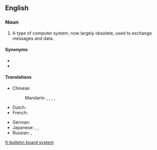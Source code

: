 {{rfc}}
==English==
{{wikipedia}}

===Noun===
{{en-noun|head=[[bulletin board]] [[system]]}}

# {{label|en|computing}} A type of computer system, now largely obsolete, used to exchange messages and data.

====Synonyms====
* {{l|en|BBS}}
* {{l|en|bulletin board service}}

====Translations====
{{trans-top|computer system to exchange messages and data}}
* Chinese:
*: Mandarin: {{t|cmn|電子佈告欄|sc=Hani}}, {{t|cmn|电子布告栏|tr=diànzǐ bùgàolán|sc=Hani}}, {{t|cmn|電子佈告欄系統|sc=Hani}}, {{t|cmn|电子布告栏系统|tr=diànzǐ bùgàolán xìtǒng|sc=Hani}}, {{t+|cmn|BBS|sc=Latn}}
* Dutch: {{t|nl|bulletin board system|n}}
* French: {{t|fr|système babillard electronique|f}}
{{trans-mid}}
* German: {{t|de|Bulletin Board System|n}}
* Japanese: {{t|ja|電子掲示板|tr=でんしけいじばん, denshi keijiban|sc=Jpan}}, {{t+|ja|掲示板|tr=けいじばん, keijiban|sc=Jpan}}, {{t|ja|BBS|alt=ＢＢＳ|sc=Jpan|tr=BBS}}
* Russian: {{t|ru|электро́нная доска́ объявле́ний|f}}, {{t|ru|BBS|m|sc=Latn}}
{{trans-bottom}}

[[fr:bulletin board system]]